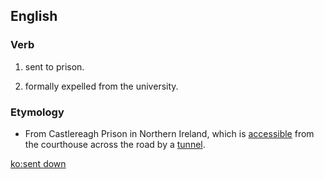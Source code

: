 ==English==
===Verb===
{{infl|en|verb|head=[[sent]] [[down]]}}
#{{Ireland|colloquial}} sent to prison.
#{{Terminology of the University of Cambridge}} formally expelled from the university.

===Etymology===
*From Castlereagh Prison in Northern Ireland, which is [[accessible]] from the courthouse across the road by a [[tunnel]].

[[ko:sent down]]